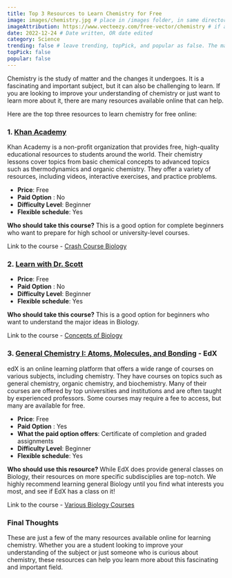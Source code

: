 ```yaml
---
title: Top 3 Resources to Learn Chemistry for Free
image: images/chemistry.jpg # place in /images folder, in same directory
imageAttribution: https://www.vecteezy.com/free-vector/chemistry # if attribution needed, put link to source
date: 2022-12-24 # Date written, OR date edited
category: Science
trending: false # leave trending, topPick, and popular as false. The maintainers typically decide this :)
topPick: false
popular: false
---
```


Chemistry is the study of matter and the changes it undergoes. It is a fascinating and important subject, but it can also be challenging to learn. If you are looking to improve your understanding of chemistry or just want to learn more about it, there are many resources available online that can help.<!--truncate-->

Here are the top three resources to learn chemistry for free online:

### 1. [Khan Academy](https://www.khanacademy.org/science/ap-chemistry-beta)

Khan Academy is a non-profit organization that provides free, high-quality educational resources to students around the world. Their chemistry lessons cover topics from basic chemical concepts to advanced topics such as thermodynamics and organic chemistry. They offer a variety of resources, including videos, interactive exercises, and practice problems.

- **Price**: Free
- **Paid Option** : No
- **Difficulty Level**: Beginner
- **Flexible schedule**: Yes

**Who should take this course?** This is a good option for complete beginners who want to prepare for high school or university-level courses.

Link to the course - [Crash Course Biology](https://www.youtube.com/watch?v=QnQe0xW_JY4&list=PL3EED4C1D684D3ADF)

### 2. [Learn with Dr. Scott](https://learnwithdrscott.com/course/free-basic-chemistry/)


- **Price**: Free
- **Paid Option** : No
- **Difficulty Level**: Beginner
- **Flexible schedule**: Yes

**Who should take this course?** This is a good option for beginners who want to understand the major ideas in Biology.

Link to the course - [Concepts of Biology](https://openstax.org/details/books/concepts-biology)

### 3. [General Chemistry I: Atoms, Molecules, and Bonding](https://www.edx.org/course/atoms-molecules-and-bonding) - EdX

edX is an online learning platform that offers a wide range of courses on various subjects, including chemistry. They have courses on topics such as general chemistry, organic chemistry, and biochemistry. Many of their courses are offered by top universities and institutions and are often taught by experienced professors. Some courses may require a fee to access, but many are available for free.

- **Price**: Free
- **Paid Option** : Yes
- **What the paid option offers**: Certificate of completion and graded assignments
- **Difficulty Level**: Beginner
- **Flexible schedule**: Yes

**Who should use this resource?** While EdX does provide general classes on Biology, their resources on more specific subdisciplies are top-notch. We highly recommend learning general Biology until you find what interests you most, and see if EdX has a class on it!

Link to the course - [Various Biology Courses](https://www.edx.org/learn/biology)

### Final Thoughts

These are just a few of the many resources available online for learning chemistry. Whether you are a student looking to improve your understanding of the subject or just someone who is curious about chemistry, these resources can help you learn more about this fascinating and important field.